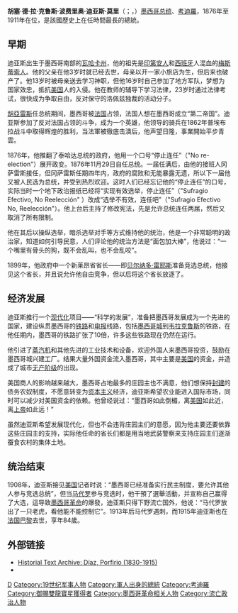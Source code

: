 {{noteTA
|1=zh-cn:马代罗; zh-tw:馬德羅
}}
{{Infobox officeholder
| name           = 波费里奥·迪亚斯<br>{{small|Porfirio Díaz}}
| nationality    ={{MEX}}
| image          = Porfirio Diaz civilian.jpg
| order          = 第29任
| office         = 墨西哥总统
| term_start1    = 1884年12月1日
| term_end1      = 1911年5月25日
| predecessor1   = {{le|曼努埃尔·冈萨雷斯·弗洛雷斯|Manuel González Flores|曼努埃尔·冈萨雷斯}}
| successor1     = {{le|弗朗西斯科·莱昂·德拉巴拉|Francisco León de la Barra}}
| vicepresident1 = {{le|拉蒙·科拉尔|Ramón Corral}}<br /><small>（1904–1911）</small>
| term_start2    = 1877年2月17日
| term_end2      = 1880年12月1日
| predecessor2   = {{le|胡安·内波穆塞诺·门德斯|Juan N. Méndez}}
| successor2     = {{le|曼努埃尔·冈萨雷斯·弗洛雷斯|Manuel González Flores|曼努埃尔·冈萨雷斯}}
| term_start3    = 1876年11月28日
| term_end3      = 1876年12月6日
| predecessor3   = {{le|何塞·玛丽亚·伊格莱西亚斯|José María Iglesias}}
| successor3     = {{le|胡安·内波穆塞诺·门德斯|Juan N. Méndez}}
| birth_name     = 胡塞·德拉克鲁斯·波费里奥·迪亚斯·莫里<br>José de la Cruz Porfirio Díaz Mori
| birth_date     = {{Birth date|1830|09|15|df=y}}
| birth_place    = {{flagicon|Mexico|1823}}[[墨西哥合眾國_(1824–1864)|墨西哥合眾國]][[瓦哈卡州|瓦哈卡州]][[瓦哈卡市|瓦哈卡市]]
| death_date     = {{Death date and age|1915|07|02|1830|09|15|df=y}}
| death_place    = {{FRA}}[[巴黎|巴黎]]
| resting_place = {{FRA}}[[巴黎|巴黎]][[蒙帕纳斯公墓|蒙帕纳斯公墓]]
| party          = {{le|自由党 (墨西哥)|Liberal Party (Mexico)|自由党}}
| profession     = [[军官|军官]]、[[政治人物|政治人物]]
| spouse         = {{marriage|{{le|德尔菲娜·奥尔特加·迪亚斯|Delfina Ortega Díaz}}|1867|1880}}；妻逝<br />{{marriage|{{le|卡门·罗梅罗·卢比奥|Carmen Romero Rubio}}|1881|1915}}；夫逝
| children       = 迪奥达托·卢卡斯·波费里奥（1875–46）<br>卢斯·奥洛拉·维多利亚（1875–65）
| religion       = [[天主教|天主教]]
| signature = Porfirio Diaz signature.jpg
}}
'''胡塞·德·拉·克鲁斯·波费里奥·迪亚斯·莫里'''（{{lang-es|José de la Cruz Porfirio Díaz Mori}}；{{IPA-es|porˈfiɾjo ði.as|lang}}，{{bd|1830年|9月15日|1915年|7月2日|catIdx=D}}）[[墨西哥总统|墨西哥总统]]、[[考迪羅|考迪羅]]，1876年至1911年在位，是該國歷史上在任時間最長的總統。

== 早期 ==
迪亚斯出生于墨西哥南部的[[瓦哈卡州|瓦哈卡州]]，他的祖先是[[印第安人|印第安人]]和[[西班牙|西班牙]]人混血的[[梅斯蒂索人|梅斯蒂索人]]。他的父亲在他3岁时就已经去世，母亲以开一家小旅店为生，但后来也破产了。他13岁时被母亲送去学习神职，但他16岁时自己参加了地方军队，梦想为国家效忠，抵抗[[美国|美国]]人的入侵。他在教师的辅导下学习法律，23岁时通过法律考试，很快成为争取自由，反对保守的洛佩兹独裁的活动分子。

[[胡亞雷斯|胡亞雷斯]]任总统期间，墨西哥被[[法国|法国]]占领，法国人想在墨西哥成立“第二帝国”。迪亚斯参加了反对法国占领的斗争，成为一个英雄，他领导的骑兵在1862年普埃布拉战斗中取得辉煌的胜利，当法軍被徹底击潰后，他声望日隆，事業開始平步青雲。

1876年，他推翻了泰哈达总统的政府，他用一个口号“停止连任”（"No re-election"）展开政变。1876年11月29日自任总统。一届任满后，由他的接班人冈萨雷斯接任，但冈萨雷斯任期四年内，政府的腐败和无能暴露无遗，所以下一届他又被人民选为总统，并受到热烈欢迎。这时人们已经忘记他的“停止连任”的口号，实际当时一个地下政治报纸已经将“实现有效选举，停止连任”（"Sufragio Efectivo, No Reelección" ）改成“选举不有效，连任吧”（"Sufragio Efectivo No, Reelección"）。他上台后主持了修改宪法，先是允许总统连任两届，然后又取消了所有限制。

他在其后以操纵选举，暗杀选举对手等方式维持他的统治，他是一个非常聪明的政治家，知道如何引导民意，人们评论他的统治方法是“面包加大棒”，他说过：“一个嘴里有骨头的狗，既不会乱叫，也不会乱咬”。

1899年，他政府中一个新莱昂省省长——即[[贝尔纳多·雷耶斯|贝尔纳多·雷耶斯]]准备竞选总统，他接见这个省长，并且说允许他自由竞争，但以后将这个省长放逐了。

== 经济发展 ==
迪亚斯推行一个[[现代化|现代化]]项目——“科学的发展”，准备把墨西哥发展成为一个先进的国家，建设纵贯墨西哥的[[铁路|铁路]]和[[电报|电报]]线路，包括[[墨西哥城|墨西哥城]]到[[韦拉克鲁斯|韦拉克鲁斯]]的铁路，在他任期内，墨西哥的铁路扩张了10倍，许多这些铁路现在仍然在运行。

他引进了[[蒸汽机|蒸汽机]]和其他先进的工业技术和设备，欢迎外国人来墨西哥投资，鼓励在墨西哥城兴建工厂。结果大量外国资金流入墨西哥，其中主要是[[美国|美国]]的资金，并造成了城市[[无产阶级|无产阶级]]的出现。

美国商人的影响越来越大，墨西哥占地最多的庄园主也不满意，他们想保持[[封建|封建]]的债务农奴制度，不愿意转变为[[资本主义|资本主义]]经济，迪亚斯希望农业能进入国际市场，同时可以减少对美国资金的依赖。他曾经说过：“墨西哥如此倒楣，离[[美国|美国]]如此近，离[[上帝|上帝]]如此远！”

虽然迪亚斯希望发展现代化，但也不会违背庄园主们的意愿，因为他主要还要依靠这些庄园主的支持，实际他任命的省长们都是用当地武装警察来支持庄园主们逐渐蚕食农村的集体土地。

== 统治结束 ==
1908年，迪亚斯接见[[美国|美国]]记者时说：“墨西哥已经准备实行民主制度，要允许其他人参与竞选总统”，但当[[弗朗西斯科·馬德羅|马代罗]]参与竞选时，他干預了選舉活動，并宣称自己赢得了大选，這导致[[墨西哥革命|墨西哥革命]]的爆發，迪亚斯只得下野流亡国外，他说：“马代罗放出了一只老虎，看他能不能控制它”。1913年后马代罗遇刺，而1915年迪亚斯也在[[法国|法国]][[巴黎|巴黎]]去世，享年84歲。

== 外部链接 ==
* [https://web.archive.org/web/20060429223520/http://historicaltextarchive.com/sections.php?op=viewarticle&artid=336 Historial Text Archive: Díaz, Porfirio (1830-1915)]
* {{gutenberg author| id=Porfirio+Diaz | name=Porfirio Díaz}}
{{墨西哥革命}}
{{Authority control}}
[[Category:墨西哥总统|D]]
[[Category:19世纪军事人物|Category:19世纪军事人物]]
[[Category:軍人出身的總統|Category:軍人出身的總統]]
[[Category:考迪羅|Category:考迪羅]]
[[Category:御賜雙龍寶星獲得者|Category:御賜雙龍寶星獲得者]]
[[Category:墨西哥革命相关人物|Category:墨西哥革命相关人物]]
[[Category:流亡政治人物|Category:流亡政治人物]]